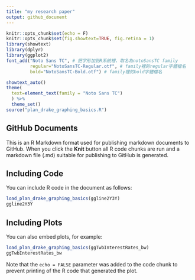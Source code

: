 ```yaml
---
title: "my research paper"
output: github_document
---
```


```r
knitr::opts_chunk$set(echo = F)
knitr::opts_chunk$set(fig.showtext=TRUE, fig.retina = 1)
library(showtext)
library(dplyr)
library(ggplot2)
font_add("Noto Sans TC", # 把字形加到R系統裡，取名為notoSansTC family
         regular="NotoSansTC-Regular.otf", # family裡的regular字體檔名
         bold="NotoSansTC-Bold.otf") # family裡的bold字體檔名

showtext_auto()
theme(
  text=element_text(family = "Noto Sans TC")
  ) %>%
  theme_set()
source("plan_drake_graphing_basics.R")
```

## GitHub Documents

This is an R Markdown format used for publishing markdown documents to GitHub. When you click the **Knit** button all R code chunks are run and a markdown file (.md) suitable for publishing to GitHub is generated.

## Including Code

You can include R code in the document as follows:

```r
load_plan_drake_graphing_basics(ggline2Y3Y) 
ggline2Y3Y
```

## Including Plots

You can also embed plots, for example:

```r
load_plan_drake_graphing_basics(ggTwbInterestRates_bw)
ggTwbInterestRates_bw
```

Note that the `echo = FALSE` parameter was added to the code chunk to prevent printing of the R code that generated the plot.

